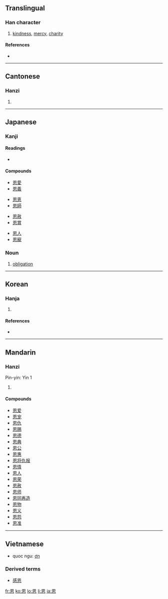 ==Translingual==

===Han character===
{{Han char|rn=61|rad=心|as=06|sn=10|four=6033<sub>0</sub>|canj=田大心 (WKP)}}

# [[kindness]], [[mercy]], [[charity]]

====References====
* {{Han ref|kx=0385.110|dkj=10591|dj=0716.080|hdz=42290.180|uh=6069|ud=24681|bh=AEA6|bd=44710}}

----

==Cantonese==

===Hanzi===
{{yue-hanzi|jyut=|y=yan1}}

# {{defn|Cantonese|sort=心06}}

----

==Japanese==

===Kanji===
{{ja-kanji|grade=5|rs=心06}}

====Readings====
* {{ja-readings|on=[[おん]] (on)|kun=[[めぐみ]] (megumi)}}

====Compounds====
{{top4}}
* [[恩愛]]
* [[恩義]]
{{mid4}}
* [[恩恵]]
* [[恩師]]
{{mid4}}
* [[恩赦]]
* [[恩賞]]
{{mid4}}
* [[恩人]]
* [[恩寵]]
{{bottom}}

===Noun===
{{ja-noun|k|hira=おん|rom=on}}

# [[obligation]]

----

==Korean==

===Hanja===
{{ko-hanja|hangeul=은|rv=eun|mr=ǔn|y=|eumhun=은혜|ehrv=eunhye|ehmr=ǔnhye|ehy=}}

# {{defn|Korean|sort=心06}}

====References====
* {{Hanja ref|nav=10971}}

----

==Mandarin==

===Hanzi===
{{cmn-hanzi|pin=[[ēn]] ([[en1]])|wg=en<sup>1</sup>}}

Pin-yin: Yin 1

# {{defn|Mandarin|sort=心06}}

====Compounds====
* [[恩爱]]
* [[恩宠]]
* [[恩仇]]
* [[恩赐]]
* [[恩德]]
* [[恩典]]
* [[恩公]]
* [[恩惠]]
* [[恩将仇报]]
* [[恩情]]
* [[恩人]]
* [[恩荣]]
* [[恩赦]]
* [[恩师]]
* [[恩同再造]]
* [[恩物]]
* [[恩义]]
* [[恩怨]]
* [[恩准]]

----

==Vietnamese==

* quoc ngu: [[ơn]]

===Derived terms===
* [[感恩]]

[[fr:恩]]
[[ko:恩]]
[[lo:恩]]
[[li:恩]]
[[ja:恩]]